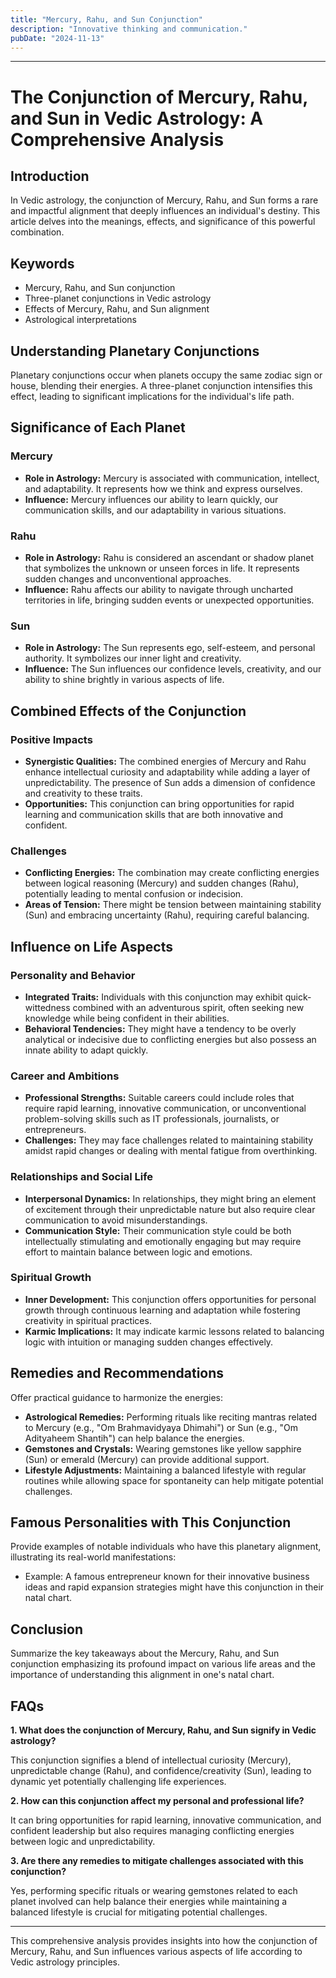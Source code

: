 ```yaml
---
title: "Mercury, Rahu, and Sun Conjunction"
description: "Innovative thinking and communication."
pubDate: "2024-11-13"
---
```


---

# The Conjunction of Mercury, Rahu, and Sun in Vedic Astrology: A Comprehensive Analysis

## Introduction

In Vedic astrology, the conjunction of Mercury, Rahu, and Sun forms a rare and impactful alignment that deeply influences an individual's destiny. This article delves into the meanings, effects, and significance of this powerful combination.

## Keywords

- Mercury, Rahu, and Sun conjunction
- Three-planet conjunctions in Vedic astrology
- Effects of Mercury, Rahu, and Sun alignment
- Astrological interpretations

## Understanding Planetary Conjunctions

Planetary conjunctions occur when planets occupy the same zodiac sign or house, blending their energies. A three-planet conjunction intensifies this effect, leading to significant implications for the individual's life path.

## Significance of Each Planet

### Mercury

- **Role in Astrology:** Mercury is associated with communication, intellect, and adaptability. It represents how we think and express ourselves.
- **Influence:** Mercury influences our ability to learn quickly, our communication skills, and our adaptability in various situations.

### Rahu

- **Role in Astrology:** Rahu is considered an ascendant or shadow planet that symbolizes the unknown or unseen forces in life. It represents sudden changes and unconventional approaches.
- **Influence:** Rahu affects our ability to navigate through uncharted territories in life, bringing sudden events or unexpected opportunities.

### Sun

- **Role in Astrology:** The Sun represents ego, self-esteem, and personal authority. It symbolizes our inner light and creativity.
- **Influence:** The Sun influences our confidence levels, creativity, and our ability to shine brightly in various aspects of life.

## Combined Effects of the Conjunction

### Positive Impacts

- **Synergistic Qualities:** The combined energies of Mercury and Rahu enhance intellectual curiosity and adaptability while adding a layer of unpredictability. The presence of Sun adds a dimension of confidence and creativity to these traits.
- **Opportunities:** This conjunction can bring opportunities for rapid learning and communication skills that are both innovative and confident.

### Challenges

- **Conflicting Energies:** The combination may create conflicting energies between logical reasoning (Mercury) and sudden changes (Rahu), potentially leading to mental confusion or indecision.
- **Areas of Tension:** There might be tension between maintaining stability (Sun) and embracing uncertainty (Rahu), requiring careful balancing.

## Influence on Life Aspects

### Personality and Behavior

- **Integrated Traits:** Individuals with this conjunction may exhibit quick-wittedness combined with an adventurous spirit, often seeking new knowledge while being confident in their abilities.
- **Behavioral Tendencies:** They might have a tendency to be overly analytical or indecisive due to conflicting energies but also possess an innate ability to adapt quickly.

### Career and Ambitions

- **Professional Strengths:** Suitable careers could include roles that require rapid learning, innovative communication, or unconventional problem-solving skills such as IT professionals, journalists, or entrepreneurs.
- **Challenges:** They may face challenges related to maintaining stability amidst rapid changes or dealing with mental fatigue from overthinking.

### Relationships and Social Life

- **Interpersonal Dynamics:** In relationships, they might bring an element of excitement through their unpredictable nature but also require clear communication to avoid misunderstandings.
- **Communication Style:** Their communication style could be both intellectually stimulating and emotionally engaging but may require effort to maintain balance between logic and emotions.

### Spiritual Growth

- **Inner Development:** This conjunction offers opportunities for personal growth through continuous learning and adaptation while fostering creativity in spiritual practices.
- **Karmic Implications:** It may indicate karmic lessons related to balancing logic with intuition or managing sudden changes effectively.

## Remedies and Recommendations

Offer practical guidance to harmonize the energies:

- **Astrological Remedies:** Performing rituals like reciting mantras related to Mercury (e.g., "Om Brahmavidyaya Dhimahi") or Sun (e.g., "Om Adityaheem Shantih") can help balance the energies.
- **Gemstones and Crystals:** Wearing gemstones like yellow sapphire (Sun) or emerald (Mercury) can provide additional support.
- **Lifestyle Adjustments:** Maintaining a balanced lifestyle with regular routines while allowing space for spontaneity can help mitigate potential challenges.

## Famous Personalities with This Conjunction

Provide examples of notable individuals who have this planetary alignment, illustrating its real-world manifestations:

* Example: A famous entrepreneur known for their innovative business ideas and rapid expansion strategies might have this conjunction in their natal chart.

## Conclusion

Summarize the key takeaways about the Mercury, Rahu, and Sun conjunction emphasizing its profound impact on various life areas and the importance of understanding this alignment in one's natal chart.

## FAQs

**1. What does the conjunction of Mercury, Rahu, and Sun signify in Vedic astrology?**

This conjunction signifies a blend of intellectual curiosity (Mercury), unpredictable change (Rahu), and confidence/creativity (Sun), leading to dynamic yet potentially challenging life experiences.

**2. How can this conjunction affect my personal and professional life?**

It can bring opportunities for rapid learning, innovative communication, and confident leadership but also requires managing conflicting energies between logic and unpredictability.

**3. Are there any remedies to mitigate challenges associated with this conjunction?**

Yes, performing specific rituals or wearing gemstones related to each planet involved can help balance their energies while maintaining a balanced lifestyle is crucial for mitigating potential challenges.


---

This comprehensive analysis provides insights into how the conjunction of Mercury, Rahu, and Sun influences various aspects of life according to Vedic astrology principles.